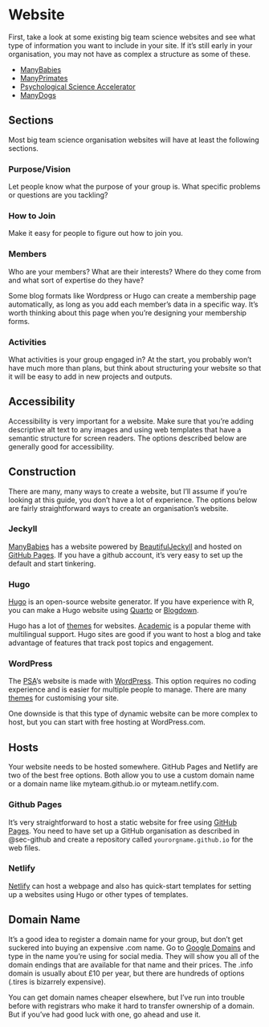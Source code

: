 # Website {#sec-website}

First, take a look at some existing big team science websites and see what type of information you want to include in your site. If it's still early in your organisation, you may not have as complex a structure as some of these.

* [ManyBabies](https://manybabies.github.io)
* [ManyPrimates](https://manyprimates.github.io/)
* [Psychological Science Accelerator](https://psysciacc.org/)
* [ManyDogs](https://manydogsproject.github.io/)

## Sections

Most big team science organisation websites will have at least the following sections.

### Purpose/Vision

Let people know what the purpose of your group is. What specific problems or questions are you tackling?

### How to Join

Make it easy for people to figure out how to join you.

### Members

Who are your members? What are their interests? Where do they come from and what sort of expertise do they have?

Some blog formats like Wordpress or Hugo can create a membership page automatically, as long as you add each member's data in a specific way. It's worth thinking about this page when you're designing your membership forms. 

### Activities

What activities is your group engaged in? At the start, you probably won't have much more than plans, but think about structuring your website so that it will be easy to add in new projects and outputs.

## Accessibility

Accessibility is very important for a website. Make sure that you're adding descriptive alt text to any images and using web templates that have a semantic structure for screen readers. The options described below are generally good for accessibility.

## Construction

There are many, many ways to create a website, but I'll assume if you're looking at this guide, you don't have a lot of experience. The options below are fairly straightforward ways to create an organisation's website.


### Jeckyll

[ManyBabies](https://manybabies.github.io) has a website powered by [BeautifulJeckyll](https://beautifuljekyll.com/) and hosted on [GitHub Pages](https://pages.github.com/). If you have a github account, it's very easy to set up the default and start tinkering.

### Hugo

[Hugo](https://gohugo.io/) is an open-source website generator. If you have experience with R, you can make a Hugo website using [Quarto](https://quarto.org/docs/reference/formats/markdown/hugo.html) or [Blogdown](https://bookdown.org/yihui/blogdown/).

Hugo has a lot of [themes](https://themes.gohugo.io/) for websites. [Academic](https://themes.gohugo.io/themes/starter-hugo-academic/) is a popular theme with multilingual support. Hugo sites are good if you want to host a blog and take advantage of features that track post topics and engagement.


### WordPress

The [PSA](https://psysciacc.org/)'s website is made with [WordPress](https://wordpress.com/). This option requires no coding experience and is easier for multiple people to manage. There are many [themes](https://en-gb.wordpress.org/themes/) for customising your site.

One downside is that this type of dynamic website can be more complex to host, but you can start with free hosting at WordPress.com.

## Hosts

Your website needs to be hosted somewhere. GitHub Pages and Netlify are two of the best free options. Both allow you to use a custom domain name or a domain name like myteam.github.io or myteam.netlify.com.

### Github Pages

It's very straightforward to host a static website for free using [GitHub Pages](https://pages.github.com/). You need to have set up a GitHub organisation as described in @sec-github and create a repository called `yourorgname.github.io` for the web files. 

### Netlify

[Netlify](https://app.netlify.com/) can host a webpage and also has quick-start templates for setting up a websites using Hugo or other types of templates. 


## Domain Name {#sec-domain}

It's a good idea to register a domain name for your group, but don't get suckered into buying an expensive .com name. Go to [Google Domains](https://domains.google/) and type in the name you're using for social media. They will show you all of the domain endings that are available for that name and their prices. The .info domain is usually about £10 per year, but there are hundreds of options (.tires is bizarrely expensive).

You can get domain names cheaper elsewhere, but I've run into trouble before with registrars who make it hard to transfer ownership of a domain. But if you've had good luck with one, go ahead and use it.
